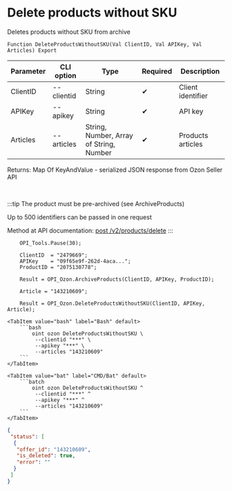 ﻿---
sidebar_position: 14
description: Delete products without SKU and other functions to work with Ozon in the Open Integration Package, a free open-source integration library for 1C:Enterprise 8, OneScript and CLI
keywords: [1C, 1С, 1С:Enterprise, 1С:Enterprise 8.3, API, Integration, Services, Exchange, OneScript, CLI, Ozon]
---


# Delete products without SKU
 Deletes products without SKU from archive



`Function DeleteProductsWithoutSKU(Val ClientID, Val APIKey, Val Articles) Export`

  | Parameter | CLI option | Type | Required | Description |
  |-|-|-|-|-|
  | ClientID | --clientid | String | &#x2714; | Client identifier |
  | APIKey | --apikey | String | &#x2714; | API key |
  | Articles | --articles | String, Number, Array of String, Number | &#x2714; | Products articles |

  
  Returns:  Map Of KeyAndValue - serialized JSON response from Ozon Seller API

<br/>

:::tip
The product must be pre-archived (see ArchiveProducts)

Up to 500 identifiers can be passed in one request

Method at API documentation: [post /v2/products/delete](https://docs.ozon.ru/api/seller/#operation/ProductAPI_DeleteProducts)
:::
<br/>



```bsl title="1C:Enterprise/OneScript code example"
    OPI_Tools.Pause(30);

    ClientID  = "2479669";
    APIKey    = "09f65e9f-262d-4aca...";
    ProductID = "2075130778";

    Result = OPI_Ozon.ArchiveProducts(ClientID, APIKey, ProductID);

    Article = "143210609";

    Result = OPI_Ozon.DeleteProductsWithoutSKU(ClientID, APIKey, Article);
```
 

 <Tabs>
  
    <TabItem value="bash" label="Bash" default>
        ```bash
            oint ozon DeleteProductsWithoutSKU \
             --clientid "***" \
             --apikey "***" \
             --articles "143210609"
        ```
    </TabItem>
  
    <TabItem value="bat" label="CMD/Bat" default>
        ```batch
            oint ozon DeleteProductsWithoutSKU ^
             --clientid "***" ^
             --apikey "***" ^
             --articles "143210609"
        ```
    </TabItem>
</Tabs>


```json title="Result"
{
 "status": [
  {
   "offer_id": "143210609",
   "is_deleted": true,
   "error": ""
  }
 ]
}
```
